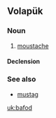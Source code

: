 ==Volapük==

===Noun===
{{vo-noun}} 

# [[moustache]]

====Declension====
{{vo-decl-noun}}

===See also===
*[[mustag]]

[[uk:bafod]]